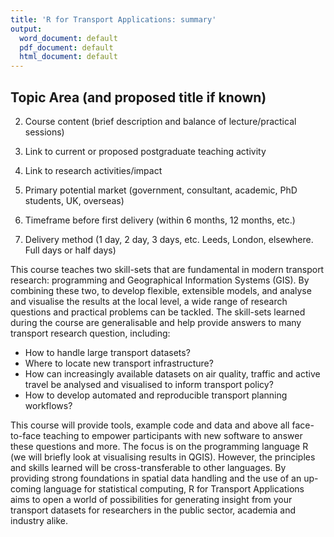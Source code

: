 ```yaml
---
title: 'R for Transport Applications: summary'
output:
  word_document: default
  pdf_document: default
  html_document: default
---
```


## Topic Area (and proposed title if known)


2. Course content
(brief description and balance of lecture/practical sessions)


3. Link to current or proposed postgraduate teaching activity


4. Link to research activities/impact


5. Primary potential market 
(government, consultant, academic, PhD students, UK, overseas)


6. Timeframe before first delivery (within 6 months, 12 months, etc.)

7. Delivery method
(1 day, 2 day, 3 days, etc.  Leeds, London, elsewhere.  Full days or half days)

This course teaches two skill-sets that are fundamental in modern transport research: programming and Geographical Information Systems (GIS). By combining these two, to develop flexible, extensible models, and analyse and visualise the results at the local level, a wide range of research questions and practical problems can be tackled. The skill-sets learned during the course are generalisable and help provide answers to many transport research question, including:

- How to handle large transport datasets?
- Where to locate new transport infrastructure? 
- How can increasingly available datasets on air quality, traffic and active travel be analysed and visualised to inform transport policy?
- How to develop automated and reproducible transport planning workflows?

This course will provide tools, example code and data and above all face-to-face teaching to empower participants with new software to answer these questions and more. The focus is on the programming language R (we will briefly look at visualising results in QGIS). However, the principles and skills learned will be cross-transferable to other languages. By providing strong foundations in spatial data handling and the use of an up-coming language for statistical computing, R for Transport Applications aims to open a world of possibilities for generating insight from your transport datasets for researchers in the public sector, academia and industry alike.